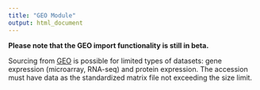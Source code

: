 ```yaml
---
title: "GEO Module"
output: html_document
---
```


**Please note that the GEO import functionality is still in beta.**

Sourcing from [GEO](https://www.ncbi.nlm.nih.gov/geo/) is possible for limited types of datasets: gene expression (microarray, RNA-seq) and protein expression. The accession must have data as the standardized matrix file not exceeding the size limit. 

